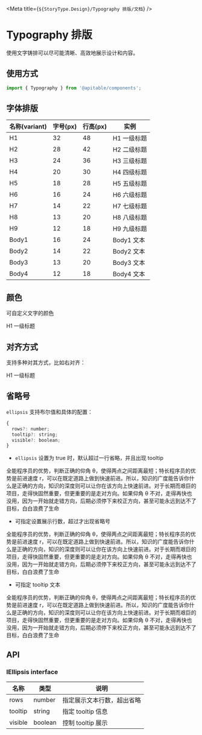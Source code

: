 
<Meta title={`${StoryType.Design}/Typography 排版/文档`} />

# Typography 排版

使用文字铸排可以尽可能清晰、高效地展示设计和内容。

## 使用方式

```jsx
import { Typography } from '@apitable/components';
```

## 字体排版

| 名称(variant)| 字号(px)| 行高(px)  | 实例 |
|----------|--------|-----------|------|
| H1       | 32     | 48        | <Typography variant='h1'>H1 一级标题</Typography> |
| H2       | 28     | 42        | <Typography variant='h2'>H2 二级标题</Typography> |
| H3       | 24     | 36        |	<Typography variant='h3'>H3 三级标题</Typography> |
| H4    	 | 20     | 30        | <Typography variant='h4'>H4 四级标题</Typography> |
| H5       | 18     | 28        | <Typography variant='h5'>H5 五级标题</Typography> |
| H6    	 | 16	    | 24        | <Typography variant='h6'>H6 六级标题</Typography> |
| H7       | 14     | 22        | <Typography variant='h7'>H7 七级标题</Typography> |
| H8       | 13     | 20        | <Typography variant='h8'>H8 八级标题</Typography> |
| H9       | 12     | 18        | <Typography variant='h9'>H9 九级标题</Typography> |
| Body1    | 16     | 24        | <Typography variant='body1'>Body1 文本</Typography> |
| Body2    | 14     | 22        | <Typography variant='body2'>Body2 文本</Typography> |
| Body3    | 13     | 20        | <Typography variant='body3'>Body3 文本</Typography> |
| Body4    | 12     | 18        | <Typography variant='body4'>Body4 文本</Typography> |


## 颜色

可自定义文字的颜色

<Canvas>
<ThemeToggle>
<Typography variant="h1" color={colors.textBrandDefault}>
  H1 一级标题
</Typography>
</ThemeToggle>
</Canvas>


## 对齐方式

支持多种对其方式，比如右对齐：

<Canvas>
<ThemeToggle>
<Typography variant="h1" align="right">
  H1 一级标题
</Typography>
</ThemeToggle>
</Canvas>

## 省略号

`ellipsis` 支持布尔值和具体的配置：

```javascript
{
  rows?: number;
  tooltip?: string;
  visible?: boolean;
}
```

- `ellipsis` 设置为 true 时，默认超过一行省略，并且出现 tooltip

<Canvas>
<ThemeToggle>
<Typography variant="body1" ellipsis>
  全能程序员的优势，判断正确的仰角 θ，使得两点之间距离最短；特长程序员的优势是前进速度 r，可以在既定道路上做到快速前进。所以，知识的广度能告诉你什么是正确的方向，知识的深度则可以让你在该方向上快速前进。对于长期而艰巨的项目，走得快固然重要，但更重要的是走对方向。如果仰角 θ 不对，走得再快也没用，因为一开始就走错方向，后期必须停下来校正方向，甚至可能永远到达不了目标，白白浪费了生命
</Typography>
</ThemeToggle>
</Canvas>

- 可指定设置展示行数，超过才出现省略号

<Canvas>
<ThemeToggle>
<Typography variant="body1" ellipsis={{ rows: 3 }}>
  全能程序员的优势，判断正确的仰角 θ，使得两点之间距离最短；特长程序员的优势是前进速度 r，可以在既定道路上做到快速前进。所以，知识的广度能告诉你什么是正确的方向，知识的深度则可以让你在该方向上快速前进。对于长期而艰巨的项目，走得快固然重要，但更重要的是走对方向。如果仰角 θ 不对，走得再快也没用，因为一开始就走错方向，后期必须停下来校正方向，甚至可能永远到达不了目标，白白浪费了生命
</Typography>
</ThemeToggle>
</Canvas>

- 可指定 tooltip 文本

<Canvas>
<ThemeToggle>
<Typography variant="body1" ellipsis={{ tooltip: '知识广度 vs 知识深度' }}>
  全能程序员的优势，判断正确的仰角 θ，使得两点之间距离最短；特长程序员的优势是前进速度 r，可以在既定道路上做到快速前进。所以，知识的广度能告诉你什么是正确的方向，知识的深度则可以让你在该方向上快速前进。对于长期而艰巨的项目，走得快固然重要，但更重要的是走对方向。如果仰角 θ 不对，走得再快也没用，因为一开始就走错方向，后期必须停下来校正方向，甚至可能永远到达不了目标，白白浪费了生命
</Typography>
</ThemeToggle>
</Canvas>

## API

<ArgsTable of={Typography} />

### IEllipsis interface

| 名称      | 类型 | 说明 |
|----------|--------|--------|
| rows     | number |指定展示文本行数，超出省略|
| tooltip  | string  |指定 tooltip 信息 |
| visible  | boolean | 控制 tooltip 展示 |


